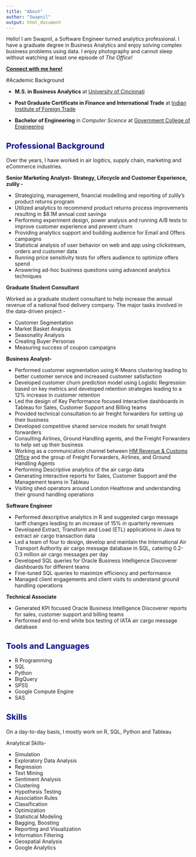 ```yaml
---
title: "About"
author: "Swapnil"
output: html_document
---
```


<style type="text/css">

body{ /* Normal  */
      font-size: 14px;
  }
td {  /* Table  */
  font-size: 8px;
}

h1 { /* Header 1 */
  font-size: 28px;
  color: DarkBlue;
}
h2 { /* Header 2 */
    font-size: 22px;
  color: DarkBlue;
}
h3 { /* Header 3 */
  font-size: 18px;
  font-family: "Times New Roman", Times, serif;
  color: DarkBlue;
}
code.r{ /* Code block */
    font-size: 12px;
}
pre { /* Code block - determines code spacing between lines */
    font-size: 14px;
}
</style>


Hello! I am Swapnil, a Software Engineer turned analytics professional. I have a graduate degree in Business Analytics and enjoy solving complex business problems using data. I enjoy photography and cannot sleep without watching at least one episode of *The Office!*

**[Connect with me here!](http://www.linkedin.com/in/swapnilsp)**

#Academic Background

* **M.S. in Business Analytics** at [University of Cincinnati](https://business.uc.edu/graduate/masters/ms-business-analytics.html) 

* **Post Graduate Certificate in Finance and International Trade** at [Indian Institute of Foreign Trade](http://www.iift.edu)

* **Bachelor of Engineering** in *Computer Science* at [Government College of Engineering](http://www.geca.ac.in/)




## Professional Background

Over the years, I have worked in air logitics, supply chain, marketing
and eCommerce industries.

**Senior Marketing Analyst- Strategy, Lifecycle and Customer Experience,
zulily -**

-   Strategizing, management, financial modelling and reporting of
    zulily’s product returns program
-   Utilized analytics to recommend product returns process improvements
    resulting in $8.1M annual cost savings
-   Performing experiment design, power analysis and running A/B tests
    to improve customer experience and prevent churn
-   Providing analytics support and building audience for Email and
    Offers campaigns
-   Statistical analysis of user behavior on web and app using
    clickstream, orders and customer data
-   Running price sensitivity tests for offers audience to optimize
    offers spend
-   Answering ad-hoc business questions using advanced analytics
    techniques

**Graduate Student Consultant**

Worked as a graduate student consultant to help increase the annual
revenue of a national food delivery company. The major tasks involved in
the data-driven project -

-   Customer Segmentation
-   Market Basket Analysis
-   Seasonality Analysis
-   Creating Buyer Personas
-   Measuring success of coupon campaigns

**Business Analyst-**

-   Performed customer segmentation using K-Means clustering leading to
    better customer service and increased customer satisfaction
-   Developed customer churn prediction model using Logistic Regression
    based on key metrics and developed retention strategies leading to a
    12% increase in customer retention
-   Led the design of Key Performance focused interactive dashboards in
    Tableau for Sales, Customer Support and Billing teams
-   Provided technical consultation to air freight forwarders for
    setting up their business
-   Developed competitive shared service models for small freight
    forwarders
-   Consulting Airlines, Ground Handling agents, and the Freight
    Forwarders to help set up their business
-   Working as a communication channel between [HM Revenue & Customs
    Office](https://www.gov.uk/guidance/chief-trader-import-and-export-processing-system)
    and the group of Freight Forwarders, Airlines, and Ground Handling
    Agents
-   Performing Descriptive analytics of the air cargo data
-   Generating interactive reports for Sales, Customer Support and the
    Management teams in Tableau
-   Visiting shed operators around London Heathrow and understanding
    their ground handling operations

**Software Engineer**

-   Performed descriptive analytics in R and suggested cargo message
    tariff changes leading to an increase of 15% in quarterly revenues
-   Developed Extract, Transform and Load (ETL) applications in Java to
    extract air cargo transaction data
-   Led a team of four to design, develop and maintain the International
    Air Transport Authority air cargo message database in SQL, catering
    0.2-0.3 million air cargo messages per day
-   Developed SQL queries for Oracle Business Intelligence Discoverer
    dashboards for different teams
-   Fine-tuned SQL queries to maximize efficiency and performance
-   Managed client engagements and client visits to understand ground
    handling operations

**Technical Associate**

-   Generated KPI focused Oracle Business Intelligence Discoverer
    reports for sales, customer support and billing teams
-   Performed end-to-end white box testing of IATA air cargo message
    database

## Tools and Languages

-   R Programming
-   SQL
-   Python
-   BigQuery
-   SPSS
-   Google Compute Engine
-   SAS

## Skills


On a day-to-day basis, I mostly work on R, SQL, Python and Tableau

Analytical Skills-

-   Simulation
-   Exploratory Data Analysis
-   Regression
-   Text Mining
-   Sentiment Analysis
-   Clustering
-   Hypothesis Testing
-   Association Rules
-   Classification
-   Optimization
-   Statistical Modeling
-   Bagging, Boosting
-   Reporting and Visualization
-   Information Filtering
-   Geospatial Analysis
-   Google Analytics

